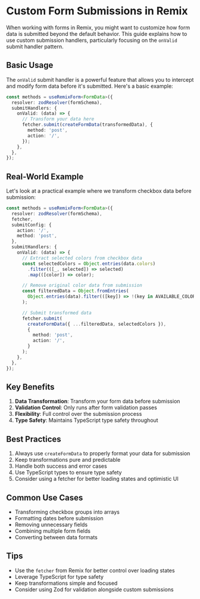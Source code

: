 # Custom Form Submissions in Remix

When working with forms in Remix, you might want to customize how form data is submitted beyond the default behavior. This guide explains how to use custom submission handlers, particularly focusing on the `onValid` submit handler pattern.

## Basic Usage

The `onValid` submit handler is a powerful feature that allows you to intercept and modify form data before it's submitted. Here's a basic example:

```typescript
const methods = useRemixForm<FormData>({
  resolver: zodResolver(formSchema),
  submitHandlers: {
    onValid: (data) => {
      // Transform your data here
      fetcher.submit(createFormData(transformedData), {
        method: 'post',
        action: '/',
      });
    },
  },
});
```

## Real-World Example

Let's look at a practical example where we transform checkbox data before submission:

```typescript
const methods = useRemixForm<FormData>({
  resolver: zodResolver(formSchema),
  fetcher,
  submitConfig: {
    action: '/',
    method: 'post',
  },
  submitHandlers: {
    onValid: (data) => {
      // Extract selected colors from checkbox data
      const selectedColors = Object.entries(data.colors)
        .filter(([_, selected]) => selected)
        .map(([color]) => color);

      // Remove original color data from submission
      const filteredData = Object.fromEntries(
        Object.entries(data).filter(([key]) => !(key in AVAILABLE_COLORS))
      );

      // Submit transformed data
      fetcher.submit(
        createFormData({ ...filteredData, selectedColors }), 
        {
          method: 'post',
          action: '/',
        }
      );
    },
  },
});
```

## Key Benefits

1. **Data Transformation**: Transform your form data before submission
2. **Validation Control**: Only runs after form validation passes
3. **Flexibility**: Full control over the submission process
4. **Type Safety**: Maintains TypeScript type safety throughout

## Best Practices

1. Always use `createFormData` to properly format your data for submission
2. Keep transformations pure and predictable
3. Handle both success and error cases
4. Use TypeScript types to ensure type safety
5. Consider using a fetcher for better loading states and optimistic UI

## Common Use Cases

- Transforming checkbox groups into arrays
- Formatting dates before submission
- Removing unnecessary fields
- Combining multiple form fields
- Converting between data formats

## Tips

- Use the `fetcher` from Remix for better control over loading states
- Leverage TypeScript for type safety
- Keep transformations simple and focused
- Consider using Zod for validation alongside custom submissions
